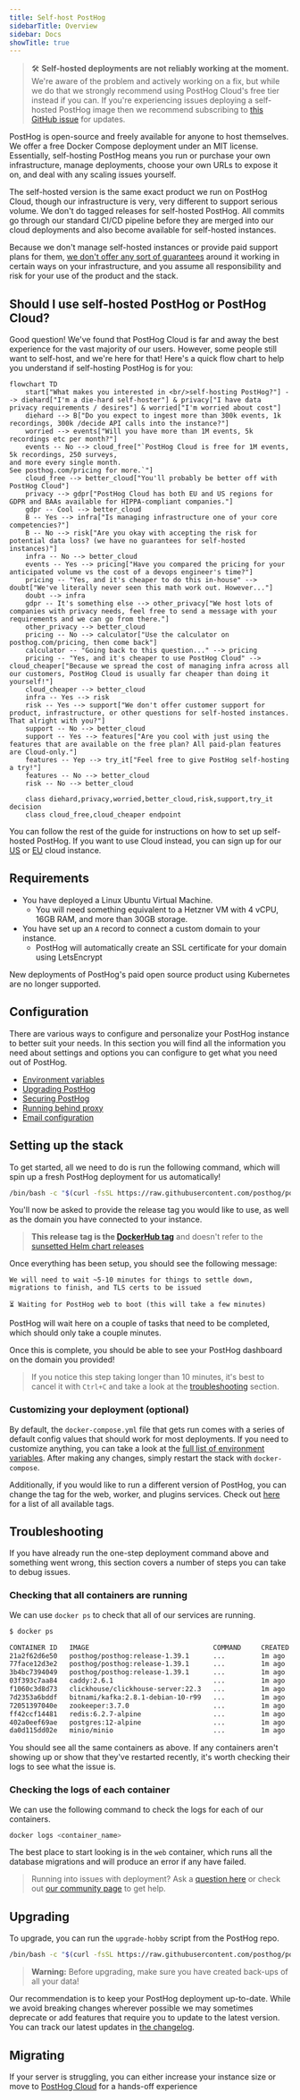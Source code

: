 ```yaml
---
title: Self-host PostHog
sidebarTitle: Overview
sidebar: Docs
showTitle: true
---
```



> 🛠️ **Self-hosted deployments are not reliably working at the moment.** We're aware of the problem and actively working on a fix, but while we do that we strongly recommend using PostHog Cloud's free tier instead if you can. If you're experiencing issues deploying a self-hosted PostHog image then we recommend subscribing to [this GitHub issue](https://github.com/PostHog/posthog/issues/29043) for updates.

PostHog is open-source and freely available for anyone to host themselves. We offer a free Docker Compose deployment under an MIT license. Essentially, self-hosting PostHog means you run or purchase your own infrastructure, manage deployments, choose your own URLs to expose it on, and deal with any scaling issues yourself.

The self-hosted version is the same exact product we run on PostHog Cloud, though our infrastructure is very, very different to support serious volume. We don't do tagged releases for self-hosted PostHog. All commits go through our standard CI/CD pipeline before they are merged into our cloud deployments and also become available for self-hosted instances.

Because we don't manage self-hosted instances or provide paid support plans for them, [we don't offer any sort of guarantees](/docs/self-host/open-source/disclaimer) around it working in certain ways on your infrastructure, and you assume all responsibility and risk for your use of the product and the stack.

## Should I use self-hosted PostHog or PostHog Cloud?

Good question! We've found that PostHog Cloud is far and away the best experience for the vast majority of our users. However, some people still want to self-host, and we're here for that! Here's a quick flow chart to help you understand if self-hosting PostHog is for you:

```mermaid
flowchart TD
    start["What makes you interested in <br/>self-hosting PostHog?"] --> diehard["I'm a die-hard self-hoster"] & privacy["I have data privacy requirements / desires"] & worried["I'm worried about cost"]
    diehard --> B["Do you expect to ingest more than 300k events, 1k recordings, 300k /decide API calls into the instance?"]
    worried --> events["Will you have more than 1M events, 5k recordings etc per month?"]
    events -- No --> cloud_free["`PostHog Cloud is free for 1M events, 
5k recordings, 250 surveys, 
and more every single month. 
See posthog.com/pricing for more.`"]
    cloud_free --> better_cloud["You'll probably be better off with PostHog Cloud"]
    privacy --> gdpr["PostHog Cloud has both EU and US regions for GDPR and BAAs available for HIPPA-compliant companies."]
    gdpr -- Cool --> better_cloud
    B -- Yes --> infra["Is managing infrastructure one of your core competencies?"]
    B -- No --> risk["Are you okay with accepting the risk for potential data loss? (we have no guarantees for self-hosted instances)"]
    infra -- No --> better_cloud
    events -- Yes --> pricing["Have you compared the pricing for your anticipated volume vs the cost of a devops engineer's time?"]
    pricing -- "Yes, and it's cheaper to do this in-house" --> doubt["We've literally never seen this math work out. However..."]
    doubt --> infra
    gdpr -- It's something else --> other_privacy["We host lots of companies with privacy needs, feel free to send a message with your requirements and we can go from there."]
    other_privacy --> better_cloud
    pricing -- No --> calculator["Use the calculator on posthog.com/pricing, then come back"]
    calculator -- "Going back to this question..." --> pricing
    pricing -- "Yes, and it's cheaper to use PostHog Cloud" --> cloud_cheaper["Because we spread the cost of managing infra across all our customers, PostHog Cloud is usually far cheaper than doing it yourself!"]
    cloud_cheaper --> better_cloud
    infra -- Yes --> risk
    risk -- Yes --> support["We don't offer customer support for product, infrastructure, or other questions for self-hosted instances. That alright with you?"]
    support -- No --> better_cloud
    support -- Yes --> features["Are you cool with just using the features that are available on the free plan? All paid-plan features are Cloud-only."]
    features -- Yep --> try_it["Feel free to give PostHog self-hosting a try!"]
    features -- No --> better_cloud
    risk -- No --> better_cloud

    class diehard,privacy,worried,better_cloud,risk,support,try_it decision
    class cloud_free,cloud_cheaper endpoint
```

You can follow the rest of the guide for instructions on how to set up self-hosted PostHog. If you want to use Cloud instead, you can sign up for our
 [US](https://us.posthog.com/signup) or [EU](https://eu.posthog.com/signup) cloud instance.

## Requirements

-   You have deployed a Linux Ubuntu Virtual Machine.
    -   You will need something equivalent to a Hetzner VM with 4 vCPU, 16GB RAM, and more than 30GB storage.
-   You have set up an `A` record to connect a custom domain to your instance.
    -   PostHog will automatically create an SSL certificate for your domain using LetsEncrypt

New deployments of PostHog's paid open source product using Kubernetes are no longer supported.

## Configuration

There are various ways to configure and personalize your PostHog instance to better suit your needs. In this section you will find all the information you need about settings and options you can configure to get what you need out of PostHog.

-   [Environment variables](/docs/self-host/configure/environment-variables)
-   [Upgrading PostHog](/docs/runbook/upgrading-posthog)
-   [Securing PostHog](/docs/self-host/configure/securing-posthog)
-   [Running behind proxy](/docs/self-host/configure/running-behind-proxy)
-   [Email configuration](/docs/self-host/configure/email)

## Setting up the stack

To get started, all we need to do is run the following command, which will spin up a fresh PostHog deployment for us automatically!

```bash
/bin/bash -c "$(curl -fsSL https://raw.githubusercontent.com/posthog/posthog/HEAD/bin/deploy-hobby)"
```

You'll now be asked to provide the release tag you would like to use, as well as the domain you have connected to your instance.

> **This release tag is the [DockerHub tag](https://hub.docker.com/r/posthog/posthog/tags)** and doesn't refer to the [sunsetted Helm chart releases](https://posthog.com/blog/sunsetting-helm-support-posthog)

Once everything has been setup, you should see the following message:

```
We will need to wait ~5-10 minutes for things to settle down, migrations to finish, and TLS certs to be issued

⏳ Waiting for PostHog web to boot (this will take a few minutes)
```

PostHog will wait here on a couple of tasks that need to be completed, which should only take a couple minutes.

Once this is complete, you should be able to see your PostHog dashboard on the domain you provided!

> If you notice this step taking longer than 10 minutes, it's best to cancel it with `Ctrl+C` and take a look at the [troubleshooting](#troubleshooting) section.

### Customizing your deployment (optional)

By default, the `docker-compose.yml` file that gets run comes with a series of default config values that should work for most deployments.
If you need to customize anything, you can take a look at the [full list of environment variables](/docs/self-host/configure/environment-variables).
After making any changes, simply restart the stack with `docker-compose`.

Additionally, if you would like to run a different version of PostHog, you can change the tag for the web, worker, and plugins services.
Check out [here](https://hub.docker.com/r/posthog/posthog) for a list of all available tags.

## Troubleshooting

If you have already run the one-step deployment command above and something went wrong, this section covers a number of steps you can take to debug issues.

### Checking that all containers are running

We can use `docker ps` to check that all of our services are running.

```bash
$ docker ps

CONTAINER ID   IMAGE                               COMMAND     CREATED    STATUS    PORTS   NAMES
21a2f62d6e50   posthog/posthog:release-1.39.1      ...         1m ago     Up 1m     ...     ...
77face12d3e2   posthog/posthog:release-1.39.1      ...         1m ago     Up 1m     ...     ...
3b4bc7394049   posthog/posthog:release-1.39.1      ...         1m ago     Up 1m     ...     ...
03f393c7aa84   caddy:2.6.1                         ...         1m ago     Up 1m     ...     ...
f1060c3d8d73   clickhouse/clickhouse-server:22.3   ...         1m ago     Up 1m     ...     ...
7d2353a6bddf   bitnami/kafka:2.8.1-debian-10-r99   ...         1m ago     Up 1m     ...     ...
72051397040e   zookeeper:3.7.0                     ...         1m ago     Up 1m     ...     ...
ff42ccf14481   redis:6.2.7-alpine                  ...         1m ago     Up 1m     ...     ...
402a0eef69ae   postgres:12-alpine                  ...         1m ago     Up 1m     ...     ...
da0d115dd02e   minio/minio                         ...         1m ago     Up 1m     ...     ...
```

You should see all the same containers as above. If any containers aren't showing up or show that they've restarted recently, it's worth checking their logs to see what the issue is.

### Checking the logs of each container

We can use the following command to check the logs for each of our containers.

```bash
docker logs <container_name>
```

The best place to start looking is in the `web` container, which runs all the database migrations and will produce an error if any have failed.

> Running into issues with deployment? Ask a [question here](/questions) or check out [our community page](/posts) to get help.

## Upgrading

To upgrade, you can run the `upgrade-hobby` script from the PostHog repo.

```bash
/bin/bash -c "$(curl -fsSL https://raw.githubusercontent.com/posthog/posthog/HEAD/bin/upgrade-hobby)"
```

> **Warning:** Before upgrading, make sure you have created back-ups of all your data!

Our recommendation is to keep your PostHog deployment up-to-date. While we avoid breaking changes wherever possible we may sometimes deprecate or add features that require you to update to the latest version. You can track our latest updates in [the changelog](/changelog).

## Migrating

If your server is struggling, you can either increase your instance size or move to [PostHog Cloud](/docs/migrate/migrate-to-cloud#option-1-for-events-migration-self-hosted-migration-tool-alpha) for a hands-off experience
